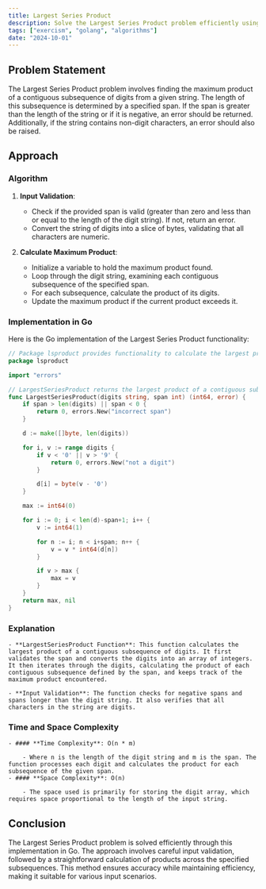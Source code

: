 ```yaml
---
title: Largest Series Product
description: Solve the Largest Series Product problem efficiently using Go.
tags: ["exercism", "golang", "algorithms"]
date: "2024-10-01"
---
```


## Problem Statement

The Largest Series Product problem involves finding the maximum product of a contiguous subsequence of digits from a given string. The length of this subsequence is determined by a specified span. If the span is greater than the length of the string or if it is negative, an error should be returned. Additionally, if the string contains non-digit characters, an error should also be raised.

## Approach

### Algorithm

1. **Input Validation**:
   - Check if the provided span is valid (greater than zero and less than or equal to the length of the digit string). If not, return an error.
   - Convert the string of digits into a slice of bytes, validating that all characters are numeric.

2. **Calculate Maximum Product**:
   - Initialize a variable to hold the maximum product found.
   - Loop through the digit string, examining each contiguous subsequence of the specified span.
   - For each subsequence, calculate the product of its digits.
   - Update the maximum product if the current product exceeds it.

### Implementation in Go

Here is the Go implementation of the Largest Series Product functionality:

```go
// Package lsproduct provides functionality to calculate the largest product of a series of digits.
package lsproduct

import "errors"

// LargestSeriesProduct returns the largest product of a contiguous subsequence of digits in a string.
func LargestSeriesProduct(digits string, span int) (int64, error) {
	if span > len(digits) || span < 0 {
		return 0, errors.New("incorrect span")
	}

	d := make([]byte, len(digits))

	for i, v := range digits {
		if v < '0' || v > '9' {
			return 0, errors.New("not a digit")
		}

		d[i] = byte(v - '0')
	}

	max := int64(0)

	for i := 0; i < len(d)-span+1; i++ {
		v := int64(1)

		for n := i; n < i+span; n++ {
			v = v * int64(d[n])
		}

		if v > max {
			max = v
		}
	}
	return max, nil
}
```

### Explanation

    - **LargestSeriesProduct Function**: This function calculates the largest product of a contiguous subsequence of digits. It first validates the span and converts the digits into an array of integers. It then iterates through the digits, calculating the product of each contiguous subsequence defined by the span, and keeps track of the maximum product encountered.

    - **Input Validation**: The function checks for negative spans and spans longer than the digit string. It also verifies that all characters in the string are digits.

### Time and Space Complexity
    - #### **Time Complexity**: O(n * m)

        - Where n is the length of the digit string and m is the span. The function processes each digit and calculates the product for each subsequence of the given span.
    - #### **Space Complexity**: O(n)

        - The space used is primarily for storing the digit array, which requires space proportional to the length of the input string.

## Conclusion
The Largest Series Product problem is solved efficiently through this implementation in Go. The approach involves careful input validation, followed by a straightforward calculation of products across the specified subsequences. This method ensures accuracy while maintaining efficiency, making it suitable for various input scenarios.